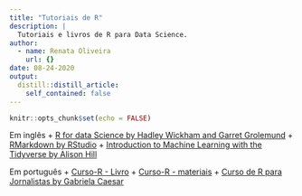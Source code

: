 ---
title: "Tutoriais de R"
description: |
  Tutoriais e livros de R para Data Science.
author:
  - name: Renata Oliveira
    url: {}
date: 08-24-2020
output:
  distill::distill_article:
    self_contained: false
---

```{r setup, include=FALSE}
knitr::opts_chunk$set(echo = FALSE)
```

Em inglês
+ [R for data Science by Hadley Wickham and Garret Grolemund](https://r4ds.had.co.nz/)
+ [RMarkdown by RStudio](https://rmarkdown.rstudio.com/lesson-1.html)
+ [Introduction to Machine Learning with the Tidyverse by Alison Hill](https://alison.rbind.io/project/tidyml/)

Em português
+ [Curso-R - Livro](https://livro.curso-r.com/)
+ [Curso-R - materiais](http://material.curso-r.com/)
+ [Curso de R para Jornalistas by Gabriela Caesar](https://www.curso-de-programacao-em-r-para-jornalistas.com/2019/10/27/saiba-mais-sobre-o-r/)
